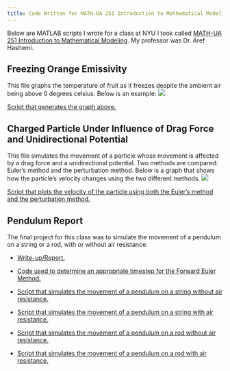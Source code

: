 ```yaml
---
title: Code Written for MATH-UA 251 Introduction to Mathematical Modeling
---
```

Below are MATLAB scripts I wrote for a class at NYU I took called [MATH-UA 251 Introduction to Mathematical Modeling](https://math.nyu.edu/dynamic/courses/undergrad/math-ua-251/). My professor was Dr. Aref Hashemi.

## Freezing Orange Emissivity

This file graphs the temperature of fruit as it freezes despite the ambient air being above 0 degrees celsius. Below is an example:
![](hw4.png)

[Script that generates the graph above.](https://github.com/serizawalynn/Intro-to-Math-Modeling/blob/main/HW4.m)

## Charged Particle Under Influence of Drag Force and Unidirectional Potential

This file simulates the movement of a particle whose movement is affected by a drag force and a unidirectional potential. Two methods are compared: Euler's method and the perturbation method. Below is a graph that shows how the particle's velocity changes using the two different methods.
![](hw7vis.jpg)

[Script that plots the velocity of the particle using both the Euler's method and the perturbation method.](https://github.com/serizawalynn/Intro-to-Math-Modeling/blob/main/hw7code.m)

## Pendulum Report

The final project for this class was to simulate the movement of a pendulum on a string or a rod, with or without air resistance. 

* [Write-up/Report.](IMM PROJ SERIZ.pdf)

* [Code used to determine an appropriate timestep for the Forward Euler Method.](https://github.com/serizawalynn/Intro-to-Math-Modeling/blob/main/IMM_final_proj_CODE_timescale.m)

* [Script that simulates the movement of a pendulum on a string without air resistance.](https://github.com/serizawalynn/Intro-to-Math-Modeling/blob/main/IMM_final_proj_CODE_A.m)

* [Script that simulates the movement of a pendulum on a string with air resistance.](https://github.com/serizawalynn/Intro-to-Math-Modeling/blob/main/IMM_final_proj_CODE_B_1.m)

* [Script that simulates the movement of a pendulum on a rod without air resistance.](https://github.com/serizawalynn/Intro-to-Math-Modeling/blob/main/IMM_final_proj_CODE_C.m)

* [Script that simulates the movement of a pendulum on a rod with air resistance.](https://github.com/serizawalynn/Intro-to-Math-Modeling/blob/main/IMM_final_proj_CODE_D.m)

